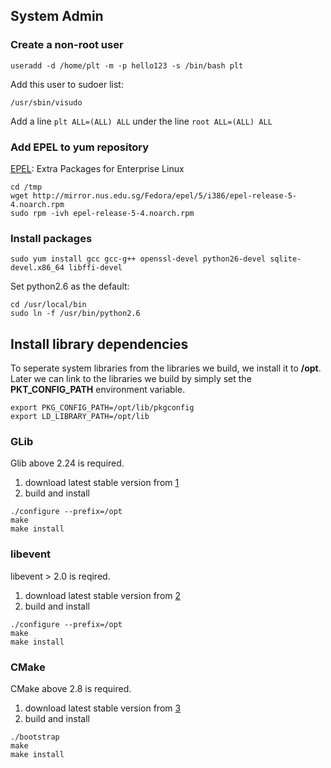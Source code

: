 == System Admin ==

=== Create a non-root user ===
<pre>
useradd -d /home/plt -m -p hello123 -s /bin/bash plt
</pre>

Add this user to sudoer list:
<pre>
/usr/sbin/visudo
</pre>

Add a line <code>plt     ALL=(ALL)       ALL</code> under the line <code>root     ALL=(ALL)       ALL
</code>

=== Add EPEL to yum repository ===

[http://fedoraproject.org/wiki/EPEL EPEL]: Extra Packages for Enterprise Linux 

<pre>
cd /tmp
wget http://mirror.nus.edu.sg/Fedora/epel/5/i386/epel-release-5-4.noarch.rpm
sudo rpm -ivh epel-release-5-4.noarch.rpm
</pre>

=== Install packages ===

<pre>
sudo yum install gcc gcc-g++ openssl-devel python26-devel sqlite-devel.x86_64 libffi-devel
</pre>

Set python2.6 as the default:
<pre>
cd /usr/local/bin
sudo ln -f /usr/bin/python2.6
</pre>


== Install library dependencies ==

To seperate system libraries from the libraries we build, we install it to '''/opt'''. Later we can link to the libraries we build by simply set the '''PKT_CONFIG_PATH''' environment variable.
<pre>
export PKG_CONFIG_PATH=/opt/lib/pkgconfig
export LD_LIBRARY_PATH=/opt/lib
</pre>

=== GLib ===

Glib above 2.24 is required.

# download latest stable version from [http://developer.gnome.org/glib/]
# build and install

<pre>
./configure --prefix=/opt
make
make install
</pre>

=== libevent ===

libevent > 2.0 is reqired.

# download latest stable version from [http://libevent.org]
# build and install

<pre>
./configure --prefix=/opt
make
make install
</pre>

=== CMake ===

CMake above 2.8 is required.

# download latest stable version from [http://www.cmake.org/cmake/resources/software.html]
# build and install

<pre>
./bootstrap
make 
make install
</pre>

